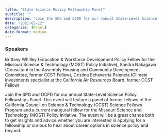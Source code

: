 ```yaml
---
title: "State Science Policy Fellowship Panel"
subtitle: ""
description: "Join the SPG and OCPD for our annual State-Level Science Policy Fellowships Panel. "
date: "2021-02-12"
categories: [Panel]
date-format: medium 
---
```


### Speakers  
Brittany Whitley (Education & Workforce Development Policy Fellow for the Missouri Science & Technology (MOST) Policy Initiative), Sandra Nakagawa (Consultant in the Assembly Housing and Community Development Committee, former CCST Fellow), Cristina Echeverría Palencia (Climate investments specialist at the California Air Resources Board, former CCST Fellow)

Join the SPG and OCPD for our annual State-Level Science Policy Fellowships Panel. This event will feature a panel of former fellows of the California Council on Science & Technology (CCST) Science Fellows Program and a current inaugural fellow for the Missouri Science and Technology (MOST) Policy Initiative. The event will be a great chance both to get insights and advice whether you are interested in applying for a fellowship or curious to hear about career options in science policy and beyond.

